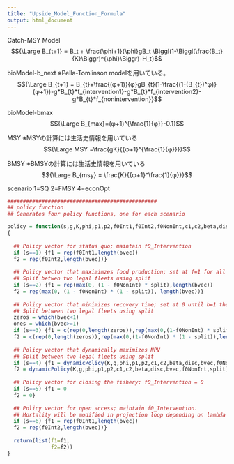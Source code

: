 ```yaml
---
title: "Upside_Model_Function_Formula"
output: html_document
---
```

Catch-MSY Model
$${\Large B_{t+1} = B_t + \frac{\phi+1}{\phi}gB_t \Biggl(1-\Biggl(\frac{B_t}{K}\Biggr)^{\phi}\Biggr)-H_t}$$


bioModel-b_next
※Pella-Tomlinson modelを用いている。
$${\Large B_{t+1} = B_{t}+\frac{(φ+1)}{φ}gB_{t}(1-\frac{(1-(B_{t})^φ)}{φ+1})-g*B_{t}*f_{intervention1}-g*B_{t}*f_{intervention2}-g*B_{t}*f_{nonintervention}}$$


bioModel-bmax
$${\Large B_{max}=(φ+1)^{\frac{1}{φ}}-0.1}$$


MSY
※MSYの計算には生活史情報を用いている
$${\Large MSY =\frac{gK}{{φ+1}^{\frac{1}{φ}}}}$$


BMSY
※BMSYの計算には生活史情報を用いている
$${\Large B_{msy} = \frac{K}{{φ+1}^\frac{1}{φ}}}$$

scenario 1=SQ 2=FMSY 4=econOpt
```r
################################################
## policy function
## Generates four policy functions, one for each scenario

policy = function(s,g,K,phi,p1,p2,f0Int1,f0Int2,f0NonInt,c1,c2,beta,disc,bvec,split)
{
  
  ## Policy vector for status quo; maintain f0_Intervention
  if (s==1) {f1 = rep(f0Int1,length(bvec))
  f2 = rep(f0Int2,length(bvec))}
  
  ## Policy vector that maximimzes food production; set at f=1 for all conditions, including f_NonIntervention
  ## Split betwen two legal fleets using split
  if (s==2) {f1 = rep(max(0, (1 - f0NonInt) * split),length(bvec))
  f2 = rep(max(0, (1 - f0NonInt) * (1 - split)), length(bvec))}
  
  ## Policy vector that minimizes recovery time; set at 0 until b=1 then set at f=1, including f_NonIntervention
  ## Split between two legal fleets using split
  zeros = which(bvec<1)
  ones = which(bvec>=1)
  if (s==3) {f1 = c(rep(0,length(zeros)),rep(max(0,(1-f0NonInt) * split),length(ones)))
  f2 = c(rep(0,length(zeros)),rep(max(0,(1-f0NonInt) * (1 - split)),length(ones)))}
  
  ## Policy vector that dynamically maximizes NPV
  ## Split between two legal fleets using split
  if (s==4) {f1 = dynamicPolicy(K,g,phi,p1,p2,c1,c2,beta,disc,bvec,f0NonInt,split)$f1 * split
  f2 = dynamicPolicy(K,g,phi,p1,p2,c1,c2,beta,disc,bvec,f0NonInt,split)$f1 * (1-split)}
  
  ## Policy vector for closing the fishery; f0_Intervention = 0
  if (s==5) {f1 = 0
  f2 = 0}
  
  ## Policy vector for open access; maintain f0_Intervention. 
  ## Mortality will be modified in projection loop depending on lambda
  if (s==6) {f1 = rep(f0Int1,length(bvec))
  f2 = rep(f0Int2,length(bvec))}
  
  return(list(f1=f1,
              f2=f2))
}

```





















